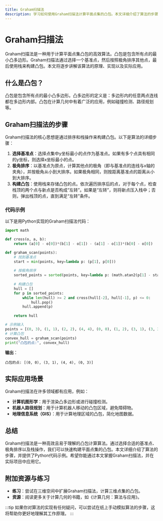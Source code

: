 ```yaml
---
title: Graham扫描法
description: 学习如何使用Graham扫描法计算平面点集的凸包。本文详细介绍了算法的步骤、实现代码以及实际应用场景。
---
```


# Graham扫描法

Graham扫描法是一种用于计算平面点集凸包的高效算法。凸包是包含所有点的最小凸多边形。Graham扫描法通过选择一个基准点，然后按照极角排序其他点，最后使用栈来构建凸包。本文将逐步讲解该算法的原理、实现以及实际应用。

## 什么是凸包？

凸包是包含所有点的最小凸多边形。凸多边形的定义是：多边形内的任意两点连线都在多边形内部。凸包在计算几何中有着广泛的应用，例如碰撞检测、路径规划等。

## Graham扫描法的步骤

Graham扫描法的核心思想是通过排序和栈操作来构建凸包。以下是算法的详细步骤：

1. **选择基准点**：选择点集中y坐标最小的点作为基准点。如果有多个点具有相同的y坐标，则选择x坐标最小的点。
2. **极角排序**：以基准点为原点，计算其他点的极角（即与基准点的连线与x轴的夹角），并按极角从小到大排序。如果极角相同，则按距离基准点的距离从小到大排序。
3. **构建凸包**：使用栈来存储凸包的点。依次遍历排序后的点，对于每个点，检查栈顶的两个点与新点是否构成“左转”。如果是“左转”，则将新点压入栈中；否则，弹出栈顶的点，直到满足“左转”条件。

### 代码示例

以下是用Python实现的Graham扫描法代码：

```python
import math

def cross(o, a, b):
    return (a[0] - o[0])*(b[1] - o[1]) - (a[1] - o[1])*(b[0] - o[0])

def graham_scan(points):
    # 找到基准点
    start = min(points, key=lambda p: (p[1], p[0]))
    
    # 按极角排序
    sorted_points = sorted(points, key=lambda p: (math.atan2(p[1] - start[1], p[0] - start[0]), p))
    
    # 构建凸包
    hull = []
    for p in sorted_points:
        while len(hull) >= 2 and cross(hull[-2], hull[-1], p) <= 0:
            hull.pop()
        hull.append(p)
    
    return hull

# 示例输入
points = [(0, 3), (1, 1), (2, 2), (4, 4), (0, 0), (1, 2), (3, 1), (3, 3)]
# 计算凸包
convex_hull = graham_scan(points)
print("凸包的点:", convex_hull)
```

**输出**：
```
凸包的点: [(0, 0), (3, 1), (4, 4), (0, 3)]
```

## 实际应用场景

Graham扫描法在许多领域都有应用，例如：

- **计算机图形学**：用于渲染凸多边形或进行碰撞检测。
- **机器人路径规划**：用于计算机器人移动的凸包区域，避免障碍物。
- **地理信息系统（GIS）**：用于计算地理区域的凸包，简化地图数据。

## 总结

Graham扫描法是一种高效且易于理解的凸包计算算法。通过选择合适的基准点、极角排序以及栈操作，我们可以快速构建平面点集的凸包。本文详细介绍了算法的步骤，并提供了Python代码示例。希望你能通过本文掌握Graham扫描法，并在实际项目中应用它。

## 附加资源与练习

- **练习**：尝试在三维空间中扩展Graham扫描法，计算三维点集的凸包。
- **资源**：阅读更多关于计算几何的书籍，如《计算几何：算法与应用》。

:::tip
如果你对算法的实现有任何疑问，可以尝试在纸上手动模拟算法的步骤，这将帮助你更好地理解其工作原理。
:::